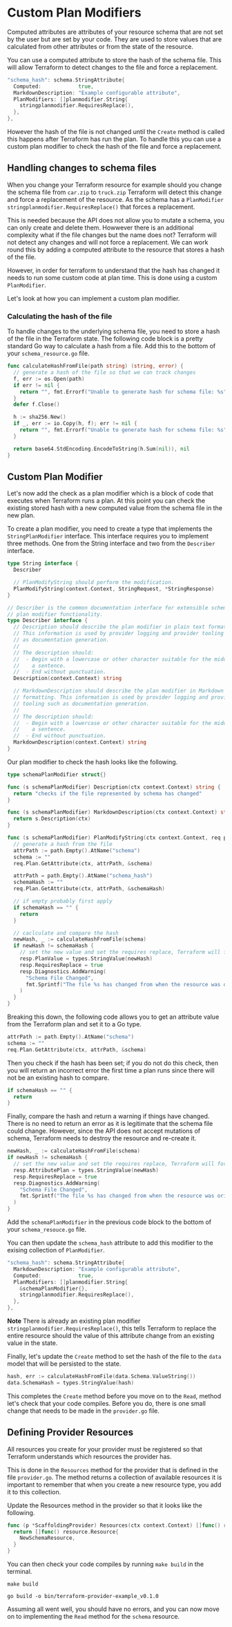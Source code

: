 # Custom Plan Modifiers

Computed attributes are attributes of your resource schema that are not set by
the user but are set by your code. They are used to store values that are
calculated from other attributes or from the state of the resource.

You can use a computed attribute to store the hash of the schema file. This
will allow Terraform to detect changes to the file and force a replacement. 

```go
"schema_hash": schema.StringAttribute{
  Computed:            true,
  MarkdownDescription: "Example configurable attribute",
  PlanModifiers: []planmodifier.String{
    stringplanmodifier.RequiresReplace(),
  },
},
```

However the hash of the file is not changed until the `Create` method is called
this happens after Terraform has run the plan. To handle this you can use a
custom plan modifier to check the hash of the file and force a replacement.

## Handling changes to schema files

When you change your Terraform resource for example should you change the
schema file from `car.zip` to `truck.zip` Terraform will detect this change
and force a replacement of the resource. As the schema has a `PlanModifier`
`stringplanmodifier.RequiresReplace()` that forces a replacement.

This is needed because the API does not allow you to mutate a schema, 
you can only create and delete them. Howwever there is an additional complexity
what if the file changes but the name does not? Terraform will not detect any 
changes and will not force a replacement. We can work round this by adding a 
computed attribute to the resource that stores a hash of the file.


However, in order for terraform to understand that the hash has changed it
needs to run some custom code at plan time. This is done using a custom `PlanModifier`.

Let's look at how you can implement a custom plan modifier.

### Calculating the hash of the file

To handle changes to the underlying schema file, you need to store a hash of
the file in the Terraform state. The following code block is a pretty standard
Go way to calculate a hash from a file. Add this to the bottom of your `schema_resource.go`
file.

```go
func calculateHashFromFile(path string) (string, error) {
  // generate a hash of the file so that we can track changes
  f, err := os.Open(path)
  if err != nil {
    return "", fmt.Errorf("Unable to generate hash for schema file: %s", err)
  }
  defer f.Close()

  h := sha256.New()
  if _, err := io.Copy(h, f); err != nil {
    return "", fmt.Errorf("Unable to generate hash for schema file: %s", err)
  }

  return base64.StdEncoding.EncodeToString(h.Sum(nil)), nil
}
```

## Custom Plan Modifier

Let's now add the check as a plan modifier which is a block of code that 
executes when Terraform runs a plan. At this point you can check the existing 
stored hash with a new computed value from the schema file in the new plan.

To create a plan modifier, you need to create a type that implements the 
`StringPlanModifier` interface. This interface requires you to implement
three methods. One from the String interface and two from the `Describer`
interface.

```go
type String interface {
  Describer

  // PlanModifyString should perform the modification.
  PlanModifyString(context.Context, StringRequest, *StringResponse)
}

// Describer is the common documentation interface for extensible schema
// plan modifier functionality.
type Describer interface {
  // Description should describe the plan modifier in plain text formatting.
  // This information is used by provider logging and provider tooling such
  // as documentation generation.
  //
  // The description should:
  //  - Begin with a lowercase or other character suitable for the middle of
  //    a sentence.
  //  - End without punctuation.
  Description(context.Context) string

  // MarkdownDescription should describe the plan modifier in Markdown
  // formatting. This information is used by provider logging and provider
  // tooling such as documentation generation.
  //
  // The description should:
  //  - Begin with a lowercase or other character suitable for the middle of
  //    a sentence.
  //  - End without punctuation.
  MarkdownDescription(context.Context) string
}

```

Our plan modifier to check the hash looks like the following.

```go
type schemaPlanModifier struct{}

func (s schemaPlanModifier) Description(ctx context.Context) string {
  return "checks if the file represented by schema has changed"
}

func (s schemaPlanModifier) MarkdownDescription(ctx context.Context) string {
  return s.Description(ctx)
}

func (s schemaPlanModifier) PlanModifyString(ctx context.Context, req planmodifier.StringRequest, resp *planmodifier.StringResponse) {
  // generate a hash from the file
  attrPath := path.Empty().AtName("schema")
  schema := ""
  req.Plan.GetAttribute(ctx, attrPath, &schema)

  attrPath = path.Empty().AtName("schema_hash")
  schemaHash := ""
  req.Plan.GetAttribute(ctx, attrPath, &schemaHash)

  // if empty probably first apply
  if schemaHash == "" {
    return
  }

  // caclculate and compare the hash
  newHash, _ := calculateHashFromFile(schema)
  if newHash != schemaHash {
    // set the new value and set the requires replace, Terraform will force the resource to be re-created
    resp.PlanValue = types.StringValue(newHash)
    resp.RequiresReplace = true
    resp.Diagnostics.AddWarning(
      "Schema File Changed",
      fmt.Sprintf("The file %s has changed from when the resource was originally created, this forces the destruction of the resource. Old file hash: %s, New file hash: %s", schema, schemaHash, newHash),
    )
  }
}
```

Breaking this down, the following code allows you to get an attribute 
value from the Terraform plan and set it to a Go type.

```go
attrPath := path.Empty().AtName("schema")
schema := ""
req.Plan.GetAttribute(ctx, attrPath, &schema)
```

Then you check if the hash has been set; if you do not do this check, then 
you will return an incorrect error the first time a plan runs since there will
not be an existing hash to compare.

```go
if schemaHash == "" {
  return
}
```

Finally, compare the hash and return a warning if things have changed. There is
no need to return an error as it is legitimate that the schema file
could change. However, since the API does not accept mutations of schema,
Terraform needs to destroy the resource and re-create it.

```go
newHash, _ := calculateHashFromFile(schema)
if newHash != schemaHash {
  // set the new value and set the requires replace, Terraform will force the resource to be re-created
  resp.AttributePlan = types.StringValue(newHash)
  resp.RequiresReplace = true
  resp.Diagnostics.AddWarning(
    "Schema File Changed",
    fmt.Sprintf("The file %s has changed from when the resource was originally created, this forces the destruction of the resource. Old file hash: %s, New file hash: %s", schema, schemaHash, newHash),
  )
}
```

Add the `schemaPlanModifier` in the previous code block to the bottom of your 
`schema_resouce.go` file.

You can then update the `schema_hash` attribute to add this modifier to the
exising collection of `PlanModifier`.

```go
"schema_hash": schema.StringAttribute{
  MarkdownDescription: "Example configurable attribute",
  Computed:            true,
  PlanModifiers: []planmodifier.String{
    &schemaPlanModifier{},
    stringplanmodifier.RequiresReplace(),
  },
},
```

**Note**
There is already an existing plan modifier `stringplanmodifier.RequiresReplace()`, this 
tells Terraform to replace the entire resource should the value of this attribute
change from an existing value in the state.

Finally, let's update the `Create` method to set the hash of the file to the
`data` model that will be persisted to the state.

```go
hash, err := calculateHashFromFile(data.Schema.ValueString())
data.SchemaHash = types.StringValue(hash)
```

This completes the `Create` method before you move on to the `Read`, method
let's check that your code compiles. Before you do, there is one small change
that needs to be made in the `provider.go` file.

## Defining Provider Resources

All resources you create for your provider must be registered so that Terraform
understands which resources the provider has.

This is done in the `Resources` method for the provider that is defined in
the file `provider.go`. The method returns a collection of available resources
it is important to remember that when you create a new resource type, you add it 
to this collection.

Update the Resources method in the provider so that it looks like the following.

```go
func (p *ScaffoldingProvider) Resources(ctx context.Context) []func() resource.Resource {
  return []func() resource.Resource{
    NewSchemaResource,
  }
}
```

You can then check your code compiles by running `make build` in the terminal.

```shell
make build
```

```shell
go build -o bin/terraform-provider-example_v0.1.0
```

Assuming all went well, you should have no errors, and you can now move on
to implementing the `Read` method for the `schema` resource.